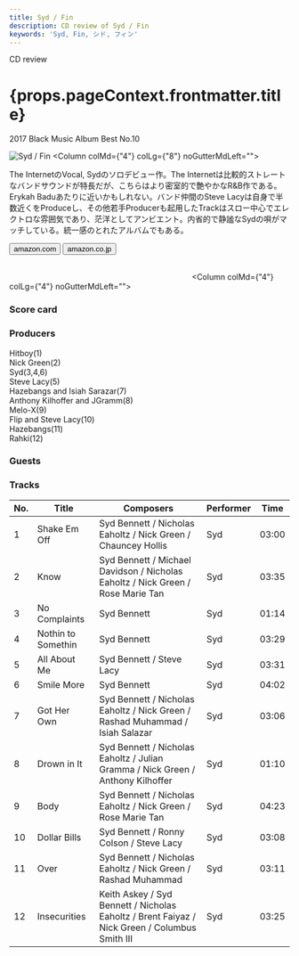```yaml
---
title: Syd / Fin
description: CD review of Syd / Fin
keywords: 'Syd, Fin, シド, フィン'
---
```




<p className="largeP">CD review</p>
<h1 className="h1--no--margin">{props.pageContext.frontmatter.title}</h1>
<p className="largeP"><Link to="/best50/2017/">2017 Black Music Album Best No.10</Link></p>

<Row  className="image-card-group">
	<Column colMd={"3"} colLg={"4"} noGutterMdLeft="">
       <ImageCard>

![Syd / Fin](../../images/cd/syd1L.jpg) 
</ImageCard>
	</Column>
	<Column colMd={"4"} colLg={"8"} noGutterMdLeft="">
	<p>
	The InternetのVocal, Sydのソロデビュー作。The Internetは比較的ストレートなバンドサウンドが特長だが、こちらはより密室的で艶やかなR&B作である。Erykah Baduあたりに近いかもしれない。バンド仲間のSteve Lacyは自身で半数近くをProduceし、その他若手Producerも起用したTrackはスロー中心でエレクトロな雰囲気であり、茫洋としてアンビエント。内省的で静謐なSydの唄がマッチしている。統一感のとれたアルバムでもある。
	</p>
	<div>
	  <Button className="button-right-mergin"  href="https://amzn.to/39zFbEV" kind="primary" size="small" renderIcon={ArrowUpRight24}>
      amazon.com
    </Button>
    <Button className="button-right-mergin"  href="https://amzn.to/3jOtO0M" kind="secondary" size="small" renderIcon={ArrowUpRight24}>
      amazon.co.jp
    </Button>
	</div>
	<a href="https://geo.music.apple.com/jp/album/fin/1196828421?mt=1&app=music&ls=1&at=11lcug" style="display:inline-block;overflow:hidden;background:url(https://linkmaker.itunes.apple.com/ja-jp/lockup.svg?releaseDate=2017-02-03&kind=album&bubble=apple_music&style=mono-black) no-repeat;width:180px;height:45px;"></a>
	<a href="https://geo.music.apple.com/jp/album/fin/1196828421?app=itunes&at=11lcug" style="display:inline-block;overflow:hidden;background:url(https://linkmaker.itunes.apple.com/ja-jp/badge-lrg.svg?releaseDate=2017-02-03&kind=album&bubble=itunes_music) no-repeat;width:140px;height:45px;"></a>
	</Column>
</Row>
<Row >
	<Column colMd={"4"} colLg={"4"} noGutterMdLeft="">
<div>
    <h3>Score card</h3>
	<SliderJS1 value="5" />
    <SliderJS2 value="1" />
	<SliderJS3 value="2" />
    <SliderJS4 value="9" />
</div>
</Column>
<Column colMd={"8"} colLg={"8"} noGutterMdLeft="">
<div>
<h3>Producers</h3>
<p>
Hitboy(1)
<br/>Nick Green(2)
<br/>Syd(3,4,6)
<br/>Steve Lacy(5)
<br/>Hazebangs and Isiah Sarazar(7)
<br/>Anthony Kilhoffer and JGramm(8)
<br/>Melo-X(9)
<br/>Flip and Steve Lacy(10)
<br/>Hazebangs(11)
<br/>Rahki(12)
</p>
<h3>Guests</h3>
<p>
</p>
</div>
</Column>
</Row>

<h3>Tracks</h3>

| No. |	 Title             |	 Composers                                                                                 | Performer | Time  |
| --- |	------------------ | --------------------------------------------------------------------------------------------- | --------- | ----- |
| 1	  |	Shake Em Off       | Syd Bennett / Nicholas Eaholtz / Nick Green / Chauncey Hollis                                 | Syd       | 03:00 |
| 2	  |	Know               | Syd Bennett / Michael Davidson / Nicholas Eaholtz / Nick Green / Rose Marie Tan               | Syd       | 03:35 |
| 3	  |	No Complaints      | Syd Bennett                                                                                   | Syd       | 01:14 |
| 4	  |	Nothin to Somethin | Syd Bennett                                                                                   | Syd       | 03:29 |
| 5	  |	All About Me       | Syd Bennett / Steve Lacy                                                                      | Syd       | 03:31 |
| 6	  |	Smile More         | Syd Bennett                                                                                   | Syd       | 04:02 |
| 7	  |	Got Her Own        | Syd Bennett / Nicholas Eaholtz / Nick Green / Rashad Muhammad / Isiah Salazar                 | Syd       | 03:06 |
| 8	  |	Drown in It        | Syd Bennett / Nicholas Eaholtz / Julian Gramma / Nick Green / Anthony Kilhoffer               | Syd       | 01:10 |
| 9	  |	Body               | Syd Bennett / Nicholas Eaholtz / Nick Green / Rose Marie Tan                                  | Syd       | 04:23 |
| 10  |	Dollar Bills       | Syd Bennett / Ronny Colson / Steve Lacy                                                       | Syd       | 03:08 |
| 11  |	Over               | Syd Bennett / Nicholas Eaholtz / Nick Green / Rashad Muhammad                                 | Syd       | 03:11 |
| 12  |	Insecurities       | Keith Askey / Syd Bennett / Nicholas Eaholtz / Brent Faiyaz / Nick Green / Columbus Smith III | Syd       | 03:25 |
